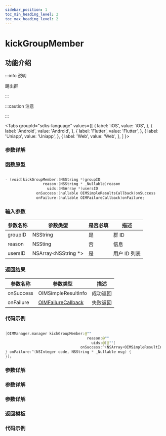 ```yaml
---
sidebar_position: 1
toc_min_heading_level: 2
toc_max_heading_level: 2
---
```


# kickGroupMember

## 功能介绍

:::info 说明

踢出群

:::

:::caution 注意

:::

<Tabs
groupId="sdks-language"
values={[
{ label: 'iOS', value: 'iOS', },
{ label: 'Android', value: 'Android', },
{ label: 'Flutter', value: 'Flutter', },
{ label: 'Uniapp', value: 'Uniapp', },
{ label: 'Web', value: 'Web', },
]
}>

<TabItem value="Flutter">

### 参数详解

</TabItem>

<TabItem value="iOS">

### 函数原型

```swift showLineNumbers

- (void)kickGroupMember:(NSString *)groupID
                 reason:(NSString * _Nullable)reason
                   uids:(NSArray *)usersID
              onSuccess:(nullable OIMSimpleResultsCallback)onSuccess
              onFailure:(nullable OIMFailureCallback)onFailure;

```

### 输入参数

| 参数名称 | 参数类型             | 是否必填 | 描述         |
| -------- | -------------------- | -------- | ------------ |
| groupID  | NSString             | 是       | 群 ID        |
| reason   | NSSting              | 否       | 信息         |
| usersID  | NSArray<NSString \*> | 是       | 用户 ID 列表 |

### 返回结果

| 参数名称  | 参数类型                                                   | 描述     |
| --------- | ---------------------------------------------------------- | -------- |
| onSuccess | OIMSimpleResultInfo                                        | 成功返回 |
| onFailure | [OIMFailureCallback](docs/sdks/Callback/ErrorCallback.mdx) | 失败返回 |

### 代码示例

```swift showLineNumbers

[OIMManager.manager kickGroupMember:@""
                                     reason:@""
                                       uids:@[@""]
                                  onSuccess:^(NSArray<OIMSimpleResultInfo *> * _Nullable results) {
} onFailure:^(NSInteger code, NSString * _Nullable msg) {
}];

```

</TabItem>

<TabItem value="Android">

### 参数详解

</TabItem>

<TabItem value="Web">

### 参数详解

</TabItem>

<TabItem value="Uniapp">

### 参数详解

### 返回模板

### 代码示例

</TabItem>

</Tabs>
